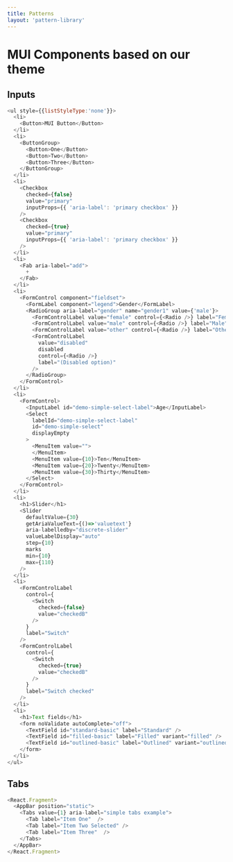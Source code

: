 ```yaml
---
title: Patterns
layout: 'pattern-library'
---
```


# MUI Components based on our theme

## Inputs

```js live=true
<ul style={{listStyleType:'none'}}>
  <li>
    <Button>MUI Button</Button>
  </li>
  <li>
    <ButtonGroup>
      <Button>One</Button>
      <Button>Two</Button>
      <Button>Three</Button>
    </ButtonGroup>
  </li>
  <li>
    <Checkbox
      checked={false}
      value="primary"
      inputProps={{ 'aria-label': 'primary checkbox' }}
    />
    <Checkbox
      checked={true}
      value="primary"
      inputProps={{ 'aria-label': 'primary checkbox' }}
    />
  </li>
  <li>
    <Fab aria-label="add">
      +
    </Fab>
  </li>
  <li>
    <FormControl component="fieldset">
      <FormLabel component="legend">Gender</FormLabel>
      <RadioGroup aria-label="gender" name="gender1" value={'male'}>
        <FormControlLabel value="female" control={<Radio />} label="Female" />
        <FormControlLabel value="male" control={<Radio />} label="Male" />
        <FormControlLabel value="other" control={<Radio />} label="Other" />
        <FormControlLabel
          value="disabled"
          disabled
          control={<Radio />}
          label="(Disabled option)"
        />
      </RadioGroup>
    </FormControl>
  </li>
  <li>
    <FormControl>
      <InputLabel id="demo-simple-select-label">Age</InputLabel>
      <Select
        labelId="demo-simple-select-label"
        id="demo-simple-select"
        displayEmpty
      >
        <MenuItem value="">
        </MenuItem>
        <MenuItem value={10}>Ten</MenuItem>
        <MenuItem value={20}>Twenty</MenuItem>
        <MenuItem value={30}>Thirty</MenuItem>
      </Select>
    </FormControl>
  </li>
  <li>
    <h1>Slider</h1>
    <Slider
      defaultValue={30}
      getAriaValueText={()=>'valuetext'}
      aria-labelledby="discrete-slider"
      valueLabelDisplay="auto"
      step={10}
      marks
      min={10}
      max={110}
    />
  </li>
  <li>
    <FormControlLabel
      control={
        <Switch
          checked={false}
          value="checkedB"
        />
      }
      label="Switch"
    />
    <FormControlLabel
      control={
        <Switch
          checked={true}
          value="checkedB"
        />
      }
      label="Switch checked"
    />
  </li>
  <li>
    <h1>Text fields</h1>
    <form noValidate autoComplete="off">
      <TextField id="standard-basic" label="Standard" />
      <TextField id="filled-basic" label="Filled" variant="filled" />
      <TextField id="outlined-basic" label="Outlined" variant="outlined" />
    </form>
  </li>
</ul>
```

## Tabs

```js live=true
<React.Fragment>
  <AppBar position="static">
    <Tabs value={1} aria-label="simple tabs example">
      <Tab label="Item One"  />
      <Tab label="Item Two Selected" />
      <Tab label="Item Three"  />
    </Tabs>
  </AppBar>
</React.Fragment>
```
